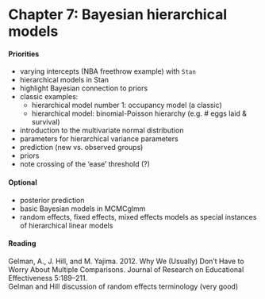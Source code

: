Chapter 7: Bayesian hierarchical models
============================

#### Priorities

- varying intercepts (NBA freethrow example) with `Stan`
- hierarchical models in Stan
- highlight Bayesian connection to priors
- classic examples: 
    - hierarchical model number 1: occupancy model (a classic)
    - hierarchical model: binomial-Poisson hierarchy (e.g. # eggs laid & survival)
- introduction to the multivariate normal distribution
- parameters for hierarchical variance parameters
- prediction (new vs. observed groups)
- priors 
- note crossing of the 'ease' threshold (?)


#### Optional

- posterior prediction
- basic Bayesian models in MCMCglmm
- random effects, fixed effects, mixed effects models as special instances of hierarchical linear models

#### Reading

Gelman, A., J. Hill, and M. Yajima. 2012. Why We (Usually) Don’t Have to Worry About Multiple Comparisons. Journal of Research on Educational Effectiveness 5:189–211.  
Gelman and Hill discussion of random effects terminology (very good)
